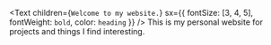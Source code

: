 <Text
  children={`Welcome to my website.`}
  sx={{ fontSize: [3, 4, 5], fontWeight: `bold`, color: `heading` }}
/>
This is my personal website for projects and things I find interesting.